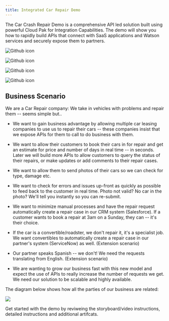 ```yaml
---
title: Integrated Car Repair Demo
---
```


<ArticleDetails name="Andy Garratt" lastUpdated="October 2020" readTimeMinutes="120" />

The Car Crash Repair Demo is a comprehensive API led solution built
using powerful Cloud Pak for Integration Capabilities. The demo
will show you how to rapidly build APIs that connect with SaaS
applications and Watson services and securely expose them to partners.

<Row className="resource-card-group">
  <Column colMd={4} colLg={4} noGutterSm>
  <ResourceCard
    subTitle="Storyboard"
    title="Demo Video"
    aspectRatio="2:1"
    actionIcon="video"
    href="https://www.youtube.com/watch?v=TRzO26kawu4">

![Github icon](../../resources/images/video-icon.jpg)

  </ResourceCard>
  </Column>

  <Column colMd={4} colLg={4} noGutterSm>
  <ResourceCard
    subTitle="Demo Tour"
    title="Quikdemo"
    actionIcon="arrowRight"
    aspectRatio="2:1"
    href="https://pages.github.ibm.com/ravi-katikala/esd/carrepairdemo/">

![Github icon](../../resources/images/qwikdemo-icon.png)

  </ResourceCard>
</Column>
 <Column colMd={4} colLg={4} noGutterSm>
  <ResourceCard
    subTitle="Detailed steps"
    title="Demo Instructions"
    aspectRatio="2:1"
    actionIcon="download"
    href=" /cp4i-demohub/pdf/carrepair-v0.1.pdf">

![Github icon](../../resources/images/pdf-icon.png)

  </ResourceCard>
  </Column>

  <Column colMd={4} colLg={4} noGutterSm>
  <ResourceCard
    subTitle="Resources and code samples"
    title="Demo Artifacts"
    actionIcon="arrowRight"
    aspectRatio="2:1"
    href="https://github.com/IBM/cp4i-demos/tree/main/cognitive-car-insurance-claims">

![Github icon](../../resources/images/github-icon.png)

  </ResourceCard>
</Column>

</Row>

## Business Scenario

We are a Car Repair company: We take in vehicles with problems and
repair them -- seems simple but..

-   We want to gain business advantage by allowing multiple car leasing
    companies to use us to repair their cars -- these companies insist
    that we expose APIs for them to call to do business with them.

-   We want to allow their customers to book their cars in for repair
    and get an estimate for price and number of days in real time -- in
    seconds. Later we will build more APIs to allow customers to query
    the status of their repairs, or make updates or add comments to
    their repair cases.

-   We want to allow them to send photos of their cars so we can check
    for type, damage etc.

-   We want to check for errors and issues up-front as quickly as
    possible to feed back to the customer in real time. Photo not valid?
    No car in the photo? We'll tell you instantly so you can re-submit.

-   We want to minimize manual processes and have the repair request
    automatically create a repair case in our CRM system (Salesforce).
    If a customer wants to book a repair at 3am on a Sunday, they can --
    it's their choice.

-   If the car is a convertible/roadster, we don't repair it, it's a
    specialist job. We want convertibles to automatically create a
    repair case in our partner's system (ServiceNow) as well. (Extension
    scenario)

-   Our partner speaks Spanish -- we don't! We need the requests
    translating from English. (Extension scenario)

-   We are wanting to grow our business fast with this new model and
    expect the use of APIs to really increase the number of requests we
    get. We need our solution to be scalable and highly available.

The diagram below shows how all the parties of our business are related:

![](images/tutorial_html_8b0691925f4e760e.png)

Get started with the demo by reviweing the storyboard/video instructions, detailed instructions and additional artifcats.

